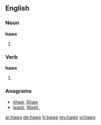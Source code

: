 ==English==

===Noun===
'''haws'''

# {{plural of|[[haw]]}}

===Verb===
'''haws'''

# {{third-person singular of|[[haw]]}}

===Anagrams===
* [[shaw#English|shaw]], [[Shaw#English|Shaw]]
* [[wash#English|wash]], [[Wash.#English|Wash.]]

[[ar:haws]]
[[de:haws]]
[[fr:haws]]
[[my:haws]]
[[vi:haws]]